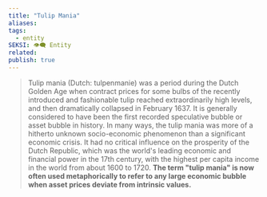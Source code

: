 ```yaml
---
title: "Tulip Mania"
aliases: 
tags:
  - entity
SEKSI: 👁️‍🗨️ Entity
related:
publish: true
---
```

> Tulip mania (Dutch: tulpenmanie) was a period during the Dutch Golden Age when contract prices for some bulbs of the recently introduced and fashionable tulip reached extraordinarily high levels, and then dramatically collapsed in February 1637. It is generally considered to have been the first recorded speculative bubble or asset bubble in history. In many ways, the tulip mania was more of a hitherto unknown socio-economic phenomenon than a significant economic crisis. It had no critical influence on the prosperity of the Dutch Republic, which was the world's leading economic and financial power in the 17th century, with the highest per capita income in the world from about 1600 to 1720. **The term "tulip mania" is now often used metaphorically to refer to any large economic bubble when asset prices deviate from intrinsic values.**
